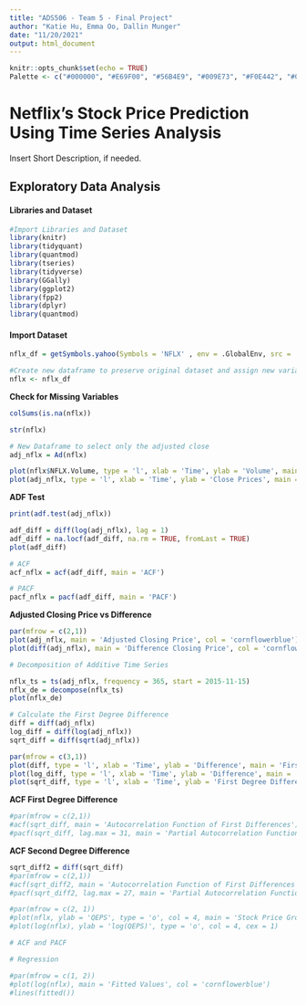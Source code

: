 ```yaml
---
title: "ADS506 - Team 5 - Final Project"
author: "Katie Hu, Emma Oo, Dallin Munger"
date: "11/20/2021"
output: html_document
---
```


```r
knitr::opts_chunk$set(echo = TRUE)
Palette <- c("#000000", "#E69F00", "#56B4E9", "#009E73", "#F0E442", "#0072B2", "#D55E00", "#CC79A7")
```

# Netflix's Stock Price Prediction Using Time Series Analysis

Insert Short Description, if needed.

## Exploratory Data Analysis

#### Libraries and Dataset

```r
#Import Libraries and Dataset
library(knitr)
library(tidyquant)
library(quantmod)
library(tseries)
library(tidyverse)
library(GGally)
library(ggplot2)
library(fpp2)
library(dplyr)
library(quantmod)
```

#### Import Dataset

```r
nflx_df = getSymbols.yahoo(Symbols = 'NFLX' , env = .GlobalEnv, src = 'yahoo', from = '2016-11-15', to = '2021-11-16', auto.assign = FALSE)
```

```r
#Create new dataframe to preserve original dataset and assign new variable.
nflx <- nflx_df
```

**Check for Missing Variables**

```r
colSums(is.na(nflx))
```

```r
str(nflx)
```

```r
# New Dataframe to select only the adjusted close
adj_nflx = Ad(nflx)
```

```r
plot(nflx$NFLX.Volume, type = 'l', xlab = 'Time', ylab = 'Volume', main = 'Volume of Netflix Stock over Time')
plot(adj_nflx, type = 'l', xlab = 'Time', ylab = 'Close Prices', main = 'Close Prices over Time')
```

**ADF Test**

```r
print(adf.test(adj_nflx))
```

```r
adf_diff = diff(log(adj_nflx), lag = 1)
adf_diff = na.locf(adf_diff, na.rm = TRUE, fromLast = TRUE)
plot(adf_diff)
```

```r
# ACF
acf_nflx = acf(adf_diff, main = 'ACF')
```

```r
# PACF
pacf_nflx = pacf(adf_diff, main = 'PACF')
```

**Adjusted Closing Price vs Difference**

```r
par(mfrow = c(2,1))
plot(adj_nflx, main = 'Adjusted Closing Price', col = 'cornflowerblue')
plot(diff(adj_nflx), main = 'Difference Closing Price', col = 'cornflowerblue')
```

```r
# Decomposition of Additive Time Series

nflx_ts = ts(adj_nflx, frequency = 365, start = 2015-11-15)
nflx_de = decompose(nflx_ts)
plot(nflx_de)
```

```r
# Calculate the First Degree Difference
diff = diff(adj_nflx)
log_diff = diff(log(adj_nflx))
sqrt_diff = diff(sqrt(adj_nflx))

par(mfrow = c(3,1))
plot(diff, type = 'l', xlab = 'Time', ylab = 'Difference', main = 'First Degree Difference - Raw Data')
plot(log_diff, type = 'l', xlab = 'Time', ylab = 'Difference', main = 'First Degree Difference - Logged Data')
plot(sqrt_diff, type = 'l', xlab = 'Time', ylab = 'First Degree Difference - Square-Root Data')
```

**ACF First Degree Difference**

```r
#par(mfrow = c(2,1))
#acf(sqrt_diff, main = 'Autocorrelation Function of First Differences')
#pacf(sqrt_diff, lag.max = 31, main = 'Partial Autocorrelation Function of First Differences')
```

**ACF Second Degree Difference**

```r
sqrt_diff2 = diff(sqrt_diff)
#par(mfrow = c(2,1))
#acf(sqrt_diff2, main = 'Autocorrelation Function of First Differences')
#pacf(sqrt_diff2, lag.max = 27, main = 'Partial Autocorrelation Function of First Differences')
```

```r
#par(mfrow = c(2, 1))
#plot(nflx, ylab = 'QEPS', type = 'o', col = 4, main = 'Stock Price Growth', cex = 1)
#plot(log(nflx), ylab = 'log(QEPS)', type = 'o', col = 4, cex = 1)
```

```r
# ACF and PACF

```

```r
# Regression

#par(mfrow = c(1, 2))
#plot(log(nflx), main = 'Fitted Values', col = 'cornflowerblue')
#lines(fitted())
```

```r

```
